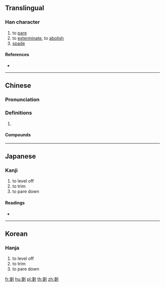{{also|刬}}
==Translingual==

===Han character===
{{Han char|rn=18|rad=刀|as=08|sn=10|four=|canj=IILN|ids=⿰戔刂}}

# to [[pare]]
# to [[exterminate]], to [[abolish]]
# [[spade]]

====References====
* {{Han ref|kx=0141.050|dkj=02036|dj=0320.120|hdz=10343.190|uh=5257|ud=21079}}

----

==Chinese==
{{zh-forms|s=刬}}

===Pronunciation===
{{zh-pron
|m=chǎn
|mc=y
|oc=y
|cat=
}}

===Definitions===
{{zh-hanzi}}

# {{zh-alt-form|剷}} {{attention|zh|if it's an alt form, why does it have compounds}}

====Compounds====
{{zh-der|一剗|剗刷|剗削|剗卻|剗地|剗子箭|剗惡除奸|剗新|剗滅|剗草除根|剗著|剗襪|剗跡|剗除|剗革|剗馬}}

----

==Japanese==

===Kanji===
{{ja-kanji|grade=|rs=刀08}}

# to level off
# to trim
# to pare down

====Readings====
* {{ja-readings|on=[[さん]] (san), [[せん]] (sen)|kun=[[けずる]] (kezuru), [[たいらにする]] (tairanisuru)}}

----

==Korean==

===Hanja===
{{ko-hanja|hangeul=잔|rv=jan|mr=chan}}

# to level off
# to trim
# to pare down

[[fr:剗]]
[[hu:剗]]
[[pl:剗]]
[[th:剗]]
[[zh:剗]]
